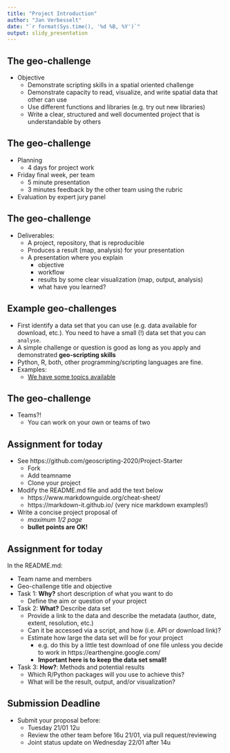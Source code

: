 ```yaml
---
title: "Project Introduction"
author: "Jan Verbesselt"
date: "`r format(Sys.time(), '%d %B, %Y')`"
output: slidy_presentation
---
```


## The geo-challenge

* Objective
    * Demonstrate scripting skills in a spatial oriented challenge
    * Demonstrate capacity to read, visualize, and write spatial data that other can use
    * Use different functions and libraries (e.g. try out new libraries)
    * Write a clear, structured and well documented project that is understandable by others

## The geo-challenge

* Planning
    * 4 days for project work
  
* Friday final week, per team
    - 5 minute presentation 
    - 3 minutes feedback by the other team using the rubric
* Evaluation by expert jury panel

## The geo-challenge

* Deliverables:
    * A project, repository, that is reproducible
    * Produces a result (map, analysis) for your presentation
    * A presentation where you explain
        * objective
        * workflow
        * results by some clear visualization (map, output, analysis)
        * what have you learned? 

## Example geo-challenges

- First identify a data set that you can use (e.g. data available for download, etc.). 
You need to have a small (!) data set that you can `analyse`.
- A simple challenge or question is good as long as you apply and demonstrated **geo-scripting skills**
- Python, R, both, other programming/scripting languages are fine.
- Examples:
    - [We have some topics available](https://geoscripting-wur.github.io/ProjectIntro/topics.html)

## The geo-challenge

* Teams?!
    - You can work on your own or teams of two

## Assignment for today

- See https://github.com/geoscripting-2020/Project-Starter
  - Fork 
  - Add teamname
  - Clone your project
- Modify the README.md file and add the text below
    - https://www.markdownguide.org/cheat-sheet/
    - https://markdown-it.github.io/
    (very nice markdown examples!)
    
- Write a concise project proposal of 
    - *maximum 1/2 page*
    - **bullet points are OK!**

## Assignment for today

In the README.md:

- Team name and members
- Geo-challenge title and objective
- Task 1: **Why?** short description of what you want to do
    * Define the aim or question of your project
    
- Task 2: **What?** Describe data set
    * Provide a link to the data and describe the metadata (author, date, extent, resolution, etc.)
    * Can it be accessed via a script, and how (i.e. API or download link)?
    * Estimate how large the data set will be for your project
        - e.g. do this by a little test download of one file unless you decide to work in https://earthengine.google.com/
        - **Important here is to keep the data set small!**
        
* Task 3: **How?**: Methods and potential results
    * Which R/Python packages will you use to achieve this?
    * What will be the result, output, and/or visualization?

## Submission Deadline

* Submit your proposal before: 
    - Tuesday 21/01 12u
    - Review the other team before 16u 21/01, via pull request/reviewing
    - Joint status update on Wednesday 22/01 after 14u
    
